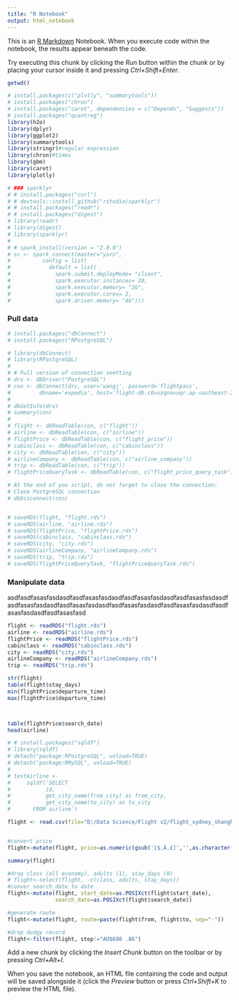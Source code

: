 ```yaml
---
title: "R Notebook"
output: html_notebook
---
```


This is an [R Markdown](http://rmarkdown.rstudio.com) Notebook. When you execute code within the notebook, the results appear beneath the code. 

Try executing this chunk by clicking the *Run* button within the chunk or by placing your cursor inside it and pressing *Ctrl+Shift+Enter*. 

```r

getwd()

# install.packages(c("plotly", "summarytools"))
# install.packages("chron")
# install.packages("caret", dependencies = c("Depends", "Suggests")) 
# install.packages("quantreg")
library(h2o)
library(dplyr)
library(ggplot2)
library(summarytools)
library(stringr)#regular expression
library(chron)#times
library(gbm)
library(caret)
library(plotly)

# ### sparklyr
# # install.packages("curl")
# # devtools::install_github("rstudio/sparklyr")
# # install.packages("readr")
# # install.packages("digest")
# library(readr)
# library(digest)
# library(sparklyr)
# 
# # spark_install(version = "2.0.0")
# sc <- spark_connect(master="yarn",
#          config = list(
#            default = list(
#              spark.submit.deployMode= "client",
#              spark.executor.instances= 20, 
#              spark.executor.memory= "2G",
#              spark.executor.cores= 2,
#              spark.driver.memory= "4G")))


```

### Pull data
```r
# install.packages("dbConnect")
# install.packages("RPostgreSQL")

# library(dbConnect)
# library(RPostgreSQL)
# 
# # Full version of connection seetting
# drv <- dbDriver("PostgreSQL")
# con <- dbConnect(drv, user='wangj', password='flightpass', 
#         dbname='expedia', host='flight-db.c6vuzqnavuqr.ap-southeast-2.rds.amazonaws.com',port=5432) 
# 
# dbGetInfo(drv)
# summary(con)
# 
# flight <- dbReadTable(con, c("flight"))
# airline <- dbReadTable(con, c("airline"))
# flightPrice <- dbReadTable(con, c("flight_price"))
# cabinclass <- dbReadTable(con, c("cabinclass"))
# city <- dbReadTable(con, c("city"))
# airlineCompany <- dbReadTable(con, c("airline_company"))
# trip <- dbReadTable(con, c("trip"))
# flightPriceQueryTask <- dbReadTable(con, c("flight_price_query_task"))

# At the end of you script, do not forget to close the connection:
# Close PostgreSQL connection 
# dbDisconnect(con)


# saveRDS(flight, "flight.rds")
# saveRDS(airline, "airline.rds")
# saveRDS(flightPrice, "flightPrice.rds")
# saveRDS(cabinclass, "cabinclass.rds")
# saveRDS(city, "city.rds")
# saveRDS(airlineCompany, "airlineCompany.rds")
# saveRDS(trip, "trip.rds")
# saveRDS(flightPriceQueryTask, "flightPriceQueryTask.rds")
```


### Manipulate data

asdfasdfasasfasdasdfasdfasasfasdasdfasdfasasfasdasdfasdfasasfasdasdfasdfasasfasdasdfasdfasasfasdasdfasdfasasfasdasdfasdfasasfasdasdfasdfasasfasdasdfasdfasasfasd


```r
flight <- readRDS("flight.rds")
airline <- readRDS("airline.rds")
flightPrice <- readRDS("flightPrice.rds")
cabinclass <- readRDS("cabinclass.rds")
city <- readRDS("city.rds")
airlineCompany <- readRDS("airlineCompany.rds")
trip <- readRDS("trip.rds")

str(flight)
table(flight$stay_days)
min(flightPrice$departure_time)
max(flightPrice$departure_time)



table(flightPrice$search_date)
head(airline)

# # install.packages("sqldf")
# library(sqldf)
# detach("package:RPostgreSQL", unload=TRUE)
# detach("package:RMySQL", unload=TRUE)
# 
# testAirline <- 
#     sqldf('SELECT
#           id,
#           get_city_name(from_city) as from_city,
#           get_city_name(to_city) as to_city
#       FROM airline')

```

```r



flight <- read.csv(file="D:/Data Science/Flight v2/flight_sydney_shanghai.csv", header=TRUE, sep=",")


#convert price
flight<-mutate(flight, price=as.numeric(gsub('[$,Â,£]','',as.character(flight$price))))

summary(flight)

#drop class (all economy), adults (1), stay_days (0) 
# flight<-select(flight, -c(class, adults, stay_days))
#conver search_date to date
flight<-mutate(flight, start_date=as.POSIXct(flight$start_date), 
               search_date=as.POSIXct(flight$search_date))

#generate route
flight<-mutate(flight, route=paste(flight$from, flight$to, sep="-"))

#drop dodgy record
flight<-filter(flight, stop!="AU$698 .86")

```

Add a new chunk by clicking the *Insert Chunk* button on the toolbar or by pressing *Ctrl+Alt+I*.

When you save the notebook, an HTML file containing the code and output will be saved alongside it (click the *Preview* button or press *Ctrl+Shift+K* to preview the HTML file).
